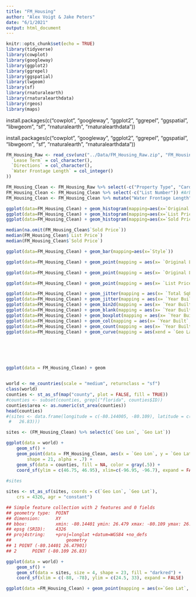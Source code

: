 ```yaml
---
title: "FM_Housing"
author: "Alex Voigt & Jake Peters"
date: "6/1/2021"
output: html_document
---
```


```r
knitr::opts_chunk$set(echo = TRUE)
library(tidyverse)
library(cowplot)
library(googleway)
library(ggplot2)
library(ggrepel)
library(ggspatial)
library(lwgeom)
library(sf)
library(rnaturalearth)
library(rnaturalearthdata)
library(rgeos)
library(maps)
```

install.packages(c("cowplot", "googleway", "ggplot2", "ggrepel", 
"ggspatial", "libwgeom", "sf", "rnaturalearth", "rnaturalearthdata"))


install.packages(c("cowplot", "googleway", "ggplot2", "ggrepel", 
"ggspatial", "libwgeom", "sf", "rnaturalearth", "rnaturalearthdata"))
```r
FM_Housing_Raw <- read_csv(unz("../Data/FM_Housing_Raw.zip", "FM_Housing_Raw.csv"), col_types = cols(
  `Lease Term` = col_character(),
  `Directions` = col_character(),
  `Water Frontage Length` = col_integer()
))
```

```r
FM_Housing_Clean <- FM_Housing_Raw %>% select(-c("Property Type", "Card Format")) #All properties are Residential for both Property Type and Card Format variables
FM_Housing_Clean <- FM_Housing_Clean %>% select(-c("List Number")) #Arbitrary values not useful for data mining
FM_Housing_Clean <- FM_Housing_Clean %>% mutate("Water Frontage Length" = parse_number("Water Frontage Length", na=character()))
```

```r
ggplot(data=FM_Housing_Clean) + geom_histogram(mapping=aes(x=`Original List Price`), bins=250)
ggplot(data=FM_Housing_Clean) + geom_histogram(mapping=aes(x=`List Price`), bins=250)
ggplot(data=FM_Housing_Clean) + geom_histogram(mapping=aes(x=`Sold Price`), bins=250)

median(na.omit(FM_Housing_Clean$`Sold Price`))
median(FM_Housing_Clean$`List Price`)
median(FM_Housing_Clean$`Sold Price`)

ggplot(data=FM_Housing_Clean) + geom_bar(mapping=aes(x=`Style`))
```


```r

ggplot(data=FM_Housing_Clean) + geom_point(mapping = aes(x= `Original List Price`, y = `Sold Price`))

ggplot(data=FM_Housing_Clean) + geom_point(mapping = aes(x= `Original List Price`, y = `List Price`))

ggplot(data=FM_Housing_Clean) + geom_point(mapping = aes(x= `List Price`, y = `Sold Price`))

```
```r
ggplot(data=FM_Housing_Clean) + geom_jitter(mapping = aes(x= `Total SqFt.`, y = `Style`))
ggplot(data=FM_Housing_Clean) + geom_jitter(mapping = aes(x= `Year Built`, y = `Style`))
ggplot(data=FM_Housing_Clean) + geom_bin2d(mapping = aes(x= `Year Built`, y =`Style`))
ggplot(data=FM_Housing_Clean) + geom_blank(mapping = aes(x= `Year Built`, y =`Style`))
ggplot(data=FM_Housing_Clean) + geom_boxplot(mapping = aes(x= `Year Built`, y =`Style`))
ggplot(data=FM_Housing_Clean) + geom_col(mapping = aes(x= `Year Built`, y =`Style`))
ggplot(data=FM_Housing_Clean) + geom_count(mapping = aes(x= `Year Built`, y =`Style`))
ggplot(data=FM_Housing_Clean) + geom_curve(mapping = aes(xend = `Geo Lat`, x = `Geo Lon`, y = `Original List Price`, yend = `Sold Price`))







```
```r
ggplot(data = FM_Housing_Clean) + geom



```

```r
world <- ne_countries(scale = "medium", returnclass = "sf")
class(world)
counties <- st_as_sf(map("county", plot = FALSE, fill = TRUE))
#counties <- subset(counties, grepl("florida", counties$ID))
counties$area <- as.numeric(st_area(counties))
head(counties)
#(sites <- data.frame(longitude = c(-80.144005, -80.109), latitude = c(26.479005, 
 #   26.83)))

sites <- (FM_Housing_Clean) %>% select(c(`Geo Lon`, `Geo Lat`))

ggplot(data = world) +
    geom_sf() +
    geom_point(data = FM_Housing_Clean, aes(x = `Geo Lon`, y = `Geo Lat`, color = `City`, size = `Sold Price`), 
        shape = 21, alpha = .7) +
    geom_sf(data = counties, fill = NA, color = gray(.5)) +
    coord_sf(ylim = c(46.75, 46.95), xlim=c(-96.95, -96.7), expand = FALSE)
  
#sites
```
```r
sites <- st_as_sf(sites, coords = c(`Geo Lon`, `Geo Lat`), 
    crs = 4326, agr = "constant")

## Simple feature collection with 2 features and 0 fields
## geometry type:  POINT
## dimension:      XY
## bbox:           xmin: -80.14401 ymin: 26.479 xmax: -80.109 ymax: 26.83
## epsg (SRID):    4326
## proj4string:    +proj=longlat +datum=WGS84 +no_defs
##                     geometry
## 1 POINT (-80.14401 26.47901)
## 2      POINT (-80.109 26.83)

ggplot(data = world) +
    geom_sf() +
    geom_sf(data = sites, size = 4, shape = 23, fill = "darkred") +
    coord_sf(xlim = c(-88, -78), ylim = c(24.5, 33), expand = FALSE)


```

```r
ggplot(data =FM_Housing_Clean) + geom_point(mapping = aes(x=`Geo Lat`, y=`Geo Lon`))


```

